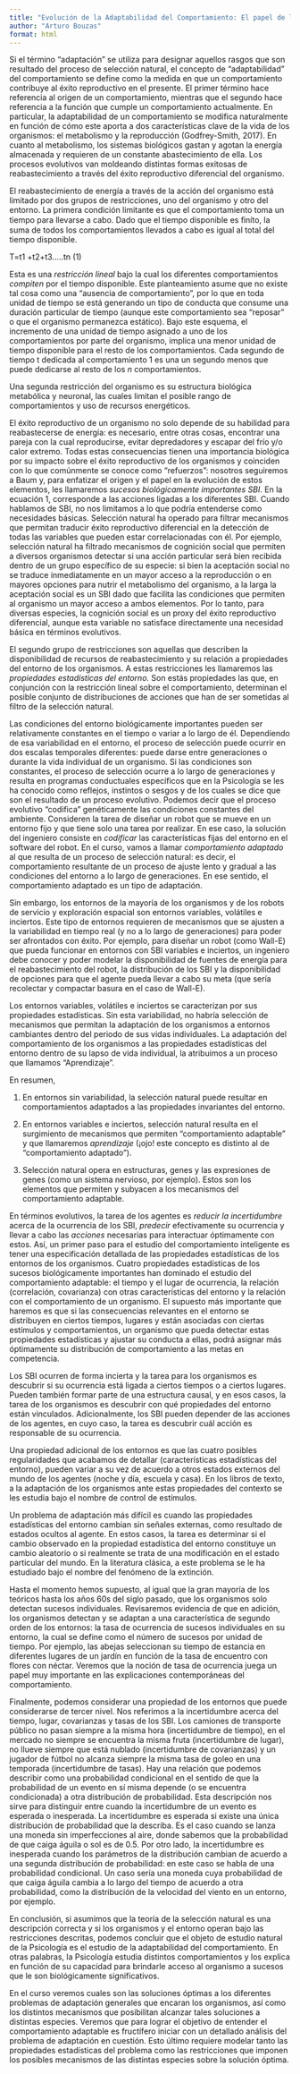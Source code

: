 ```yaml
---
title: "Evolución de la Adaptabilidad del Comportamiento: El papel de las restricciones"
author: "Arturo Bouzas"
format: html
---
```

Si el término “adaptación” se utiliza para designar aquellos rasgos que son resultado del proceso de selección natural, el concepto de “adaptabilidad” del comportamiento se define como la medida en que un comportamiento contribuye al éxito reproductivo en el presente. El primer término hace referencia al origen de un comportamiento, mientras que el segundo hace referencia a la función que cumple un comportamiento actualmente. En particular, la adaptabilidad de un comportamiento se modifica naturalmente en función de cómo este aporta a dos características clave de la vida de los organismos: el metabolismo y la reproducción (Godfrey-Smith, 2017). En cuanto al metabolismo, los sistemas biológicos gastan y agotan la energía almacenada y requieren de un constante abastecimiento de ella. Los procesos evolutivos van moldeando distintas formas exitosas de reabastecimiento a través del éxito reproductivo diferencial del organismo.

El reabastecimiento de energía a través de la acción del organismo está limitado por dos grupos de restricciones, uno del organismo y otro del entorno. La primera condición limitante es que el comportamiento toma un tiempo para llevarse a cabo. Dado que el tiempo disponible es ﬁníto, la suma de todos los comportamientos llevados a cabo es igual al total del tiempo disponible. 

T=t1 +t2+t3.....tn										(1)

Esta es una *restricción lineal* bajo la cual los diferentes comportamientos *compiten* por el tiempo disponible. Este planteamiento asume que no existe tal cosa como una “ausencia de comportamiento”, por lo que en toda unidad de tiempo se está generando un tipo de conducta que consume una duración particular de tiempo (aunque este comportamiento sea “reposar” o que el organismo permanezca estático). Bajo este esquema, el incremento de una unidad de tiempo asignado a uno de los comportamientos por parte del organismo, implica una menor unidad de tiempo disponible para el resto de los comportamientos. Cada segundo de tiempo t dedicada al comportamiento 1 es una un segundo menos que puede dedicarse al resto de los *n* comportamientos.

Una segunda restricción del organismo es su estructura biológica metabólica y neuronal, las cuales limitan el posible rango de comportamientos y uso de recursos energéticos.  

El éxito reproductivo de un organismo no solo depende de su habilidad para reabastecerse de energía: es necesario, entre otras cosas, encontrar una pareja con la cual reproducirse, evitar depredadores y escapar del frío y/o calor extremo. Todas estas consecuencias tienen una importancia biológica por su impacto sobre el éxito reproductivo de los organismos y coinciden con lo que comúnmente se conoce como “refuerzos”: nosotros seguiremos a Baum y, para enfatizar el origen y el papel en la evolución de estos elementos, les llamaremos *sucesos biológicamente importantes SBI*. En la ecuación 1, corresponde a las acciones ligadas a los diferentes SBI. Cuando hablamos de SBI, no nos limitamos a lo que podría entenderse como necesidades básicas. Selección natural ha operado para filtrar mecanismos que permitan traducir éxito reproductivo diferencial en la detección de todas las variables que pueden estar correlacionadas con él. Por ejemplo, selección natural ha filtrado mecanismos de cognición social que permiten a diversos organismos detectar si una acción particular será bien recibida dentro de un grupo específico de su especie: si bien la aceptación social no se traduce inmediatamente en un mayor acceso a la reproducción o en mayores opciones para nutrir el metabolismo del organismo, a la larga la aceptación social es un SBI dado que facilita las condiciones que permiten al organismo un mayor acceso a ambos elementos. Por lo tanto, para diversas especies, la cognición social es un proxy del éxito reproductivo diferencial, aunque esta variable no satisface directamente una necesidad básica en términos evolutivos.

El segundo grupo de restricciones son aquellas que describen la disponibilidad de recursos de reabastecimiento y su relación a propiedades del entorno de los organismos. A estas restricciones les llamaremos las *propiedades estadísticas del entorno.* Son estás propiedades las que, en conjunción con la restricción lineal sobre el comportamiento, determinan el posible conjunto de distribuciones de acciones que han de ser sometidas al filtro de la selección natural. 

Las condiciones del entorno biológicamente importantes pueden ser relativamente constantes en el tiempo o variar a lo largo de él. Dependiendo de esa variabilidad en el entorno, el proceso de selección puede ocurrir en dos escalas temporales diferentes: puede darse entre generaciones o durante la vida individual de un organismo. Si las condiciones son constantes, el proceso de selección ocurre a lo largo de generaciones y resulta en programas conductuales específicos que en la Psicología se les ha conocido como reflejos, instintos o sesgos y de los cuales se dice que son el resultado de un proceso evolutivo. Podemos decir que el proceso evolutivo “codifica” genéticamente las condiciones constantes del ambiente. Consideren la tarea de diseñar un robot que se mueve en un entorno fijo y que tiene  solo una tarea por realizar. En ese caso, la solución del ingeniero consiste en *codificar* las características fijas del entorno en el software del robot. En el curso, vamos a llamar *comportamiento adaptado* al que resulta de un proceso de selección natural: es decir, el comportamiento resultante de un proceso de ajuste lento y gradual a las condiciones del entorno a lo largo de generaciones. En ese sentido, el comportamiento adaptado es un tipo de adaptación.

Sin embargo, los entornos de la mayoría de los organismos y de los robots de servicio y exploración espacial son entornos variables, volátiles e inciertos. Este tipo de entornos requieren de mecanismos que se ajusten a la variabilidad en tiempo real (y no a lo largo de generaciones) para poder ser afrontados con éxito. Por ejemplo, para diseñar un robot (como Wall-E) que pueda funcionar en entornos con SBI variables e inciertos, un ingeniero debe conocer y poder modelar la disponibilidad de fuentes de energía para el reabastecimiento del robot, la distribución de los SBI y la disponibilidad de opciones para que el agente pueda llevar a cabo su meta (que sería recolectar y compactar basura en el caso de Wall-E).

Los entornos variables, volátiles e inciertos se caracterizan por sus propiedades estadísticas. Sin esta variabilidad, no habría selección de mecanismos que permitan la adaptación de los organismos a entornos cambiantes dentro del periodo de sus vidas individuales. La adaptación del comportamiento de los organismos a las propiedades estadísticas del entorno dentro de su lapso de vida individual, la atribuimos a un proceso que llamamos “Aprendizaje”. 

En resumen, 

1. En entornos sin variabilidad, la selección natural puede resultar en comportamientos adaptados a las propiedades invariantes del entorno.

2. En entornos variables e inciertos, selección natural resulta en el
surgimiento de mecanismos que permiten “comportamiento adaptable” y que llamaremos *aprendizaje* (¡ojo! este concepto es distinto al de “comportamiento adaptado”).

1. Selección natural opera en estructuras, genes y las expresiones de genes (como un sistema nervioso, por ejemplo). Estos son los elementos que permiten y subyacen a los mecanismos del comportamiento adaptable.

En términos evolutivos, la tarea de los agentes es *reducir la incertidumbre* acerca de la ocurrencia de los SBI, *predecir* efectivamente su ocurrencia y llevar a cabo las *acciones* necesarias para interactuar óptimamente con estos. Así, un primer paso para el estudio del comportamiento inteligente es tener una especificación detallada de las propiedades estadísticas de los entornos de los organismos. Cuatro propiedades estadísticas de los sucesos biológicamente importantes han dominado el estudio del comportamiento adaptable: el tiempo y el lugar de ocurrencia, la relación (correlación, covarianza) con otras características del entorno y la relación con el comportamiento de un organismo. El supuesto más importante que haremos es que si las consecuencias relevantes en el entorno se distribuyen en ciertos tiempos, lugares y están asociadas con ciertas estímulos y comportamientos, un organismo que pueda detectar estas propiedades estadísticas y ajustar su conducta a ellas, podrá asignar más óptimamente su distribución de comportamiento a las metas en competencia. 

Los SBI ocurren de forma incierta y la tarea para los organismos es descubrir si su ocurrencia está ligada a ciertos tiempos o a ciertos lugares. Pueden también  formar parte de una estructura causal, y en esos casos, la tarea de los organismos es descubrir con qué propiedades del entorno están vinculados. Adicionalmente, los SBI pueden depender de las acciones de los agentes, en cuyo caso, la tarea es descubrir cuál acción es responsable de su ocurrencia.

Una propiedad adicional de los entornos es que las cuatro posibles regularidades que acabamos de detallar (características estadísticas del entorno), pueden variar a su vez de acuerdo a otros estados externos del mundo de los agentes (noche y día, escuela y casa). En los libros de texto, a la adaptación de los organismos ante estas propiedades del contexto se les estudia bajo el nombre de control de estímulos.

Un problema de adaptación más difícil es cuando las propiedades estadísticas del entorno cambian sin señales externas, como resultado de estados ocultos al agente. En estos casos, la tarea es determinar si el cambio observado en la propiedad estadística del entorno constituye un cambio aleatorio o si realmente se trata de una modificación en el estado particular del mundo. En la literatura clásica, a este problema se le ha estudiado bajo el nombre del fenómeno de la extinción. 

Hasta el momento hemos supuesto, al igual que la gran mayoría de los teóricos hasta los años 60s del siglo pasado, que los organismos solo detectan sucesos individuales. Revisaremos evidencia de que en adición, los organismos detectan y se adaptan a una característica de segundo orden de los entornos: la tasa de ocurrencia de sucesos individuales en su entorno, la cual se define como el número  de sucesos por unidad de tiempo. Por ejemplo, las abejas seleccionan su tiempo de estancia en diferentes lugares de un jardín en función de la tasa de encuentro con flores con néctar. Veremos que la noción de tasa de ocurrencia juega un papel muy importante en las explicaciones contemporáneas del comportamiento. 

 Finalmente, podemos considerar una propiedad de los entornos que puede considerarse de tercer nivel. Nos referimos a la incertidumbre acerca
del tiempo, lugar, covarianzas y tasas de los SBI. Los camiones de transporte público no pasan siempre a la misma hora (incertidumbre de tiempo), en el mercado no siempre se encuentra la misma fruta (incertidumbre de lugar), no llueve siempre que está nublado (incertidumbre de covarianzas) y un jugador de fútbol no alcanza siempre la misma tasa de goleo en una temporada (incertidumbre de tasas). Hay una relación que podemos describir como una probabilidad condicional en el sentido de que la probabilidad de un evento en sí misma depende (o se encuentra condicionada) a otra distribución de probabilidad. Esta descripción nos sirve para distinguir entre cuando la incertidumbre de un evento es esperada o inesperada. La incertidumbre es esperada si existe una única distribución de probabilidad que la describa. Es el caso cuando se lanza una moneda sin imperfecciones al aire, donde sabemos que la probabilidad de que caiga águila o sol es de 0.5. Por otro lado, la incertidumbre es inesperada cuando los parámetros de la distribución cambian de acuerdo a una segunda distribución de probabilidad: en este caso se habla de una probabilidad condicional. Un caso sería una moneda cuya probabilidad de que caiga águila cambia a lo largo del tiempo de acuerdo a otra probabilidad, como la distribución de la velocidad del viento en un entorno, por ejemplo. 

En conclusión, si asumimos que la teoría de la selección natural es una descripción correcta y si los organismos y el entorno operan bajo las restricciones descritas, podemos concluir que el objeto de estudio natural de la Psicología es el estudio de la adaptabilidad del comportamiento. En otras palabras, la Psicología estudia distintos comportamientos y los explica en función de su capacidad para brindarle acceso al organismo a sucesos que le son biológicamente significativos. 

En el curso veremos cuales son las soluciones óptimas a los diferentes problemas de adaptación generales que encaran los organismos, así como los distintos mecanismos que posibilitan alcanzar tales soluciones a distintas especies. Veremos que para lograr el objetivo de entender el comportamiento adaptable es fructífero iniciar con un detallado análisis del problema de adaptación en cuestión. Esto último requiere modelar tanto las propiedades estadísticas del problema como las restricciones que imponen los posibles mecanismos de las distintas especies sobre la solución óptima.


